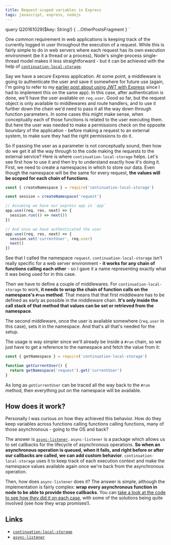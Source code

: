 ```yaml
---
title: Request-scoped variables in Express
tags: javascript, express, nodejs
---
```




  query Q20161029($key: String!) {
    ...OtherPostsFragment
  }
`

One common requirement in web applications is keeping track of the currently
logged in user throughout the execution of a request. While this is fairly
simple to do in web servers where each request has its own execution environment
(be it a thread or a process), Node's single-process single-thread model makes
it less straightforward - but it can be achieved with the help of
[`continuation-local-storage`](https://github.com/othiym23/node-continuation-local-storage).

Say we have a secure Express application. At some point, a middleware is going
to authenticate the user and save it somewhere for future use (again, I'm going
to refer to my
[earlier post about using JWT with Express](/b/2016/10/01/express-jwt) since I
had to implement this on the same app). In this case, after authentication is
done, we'll have the user available on `req.user`. Good so far, but the request
object is only available to middlewares and route handlers, and to use it
further down the chain we'd need to pass it all the way down through function
parameters. In some cases this might make sense, when conceptually each of those
functions is related to the user executing them. But here the user was needed to
make a permissions check on the opposite boundary of the application - before
making a request to an external system, to make sure they had the right
permissions to do it.

So if passing the user as a parameter is not conceptually sound, then how do we
get it all the way through to the code making the requests to the external
service? Here is where `continuation-local-storage` helps. Let's see first how
to use it and then try to understand exactly how it's doing it. First, we need
to create a namespaces in which to store our data. Even though the namespace
will be the same for every request, **the values will be scoped for each chain
of functions**.

```js
const { createNamespace } = require('continuation-local-storage')

const session = createNamespace('request')

// Assuming we have our express app in `app`
app.use((req, res, next) => {
  session.run(() => next())
})

// And once we have authenticated the user
app.use((req, res, next) => {
  session.set('currentUser', req.user)
  next()
})
```

See that I called the namespace `request`. `continuation-local-storage` isn't
really specific for a web server environment - **it works for any chain of
functions calling each other** - so I gave it a name representing exactly what
it was being used for in this case.

Then we have to define a couple of middlewares. For `continuation-local-storage`
to work, **it needs to wrap the chain of function calls on the namespace's
`#run` method**. That means that that first middleware has to be defined as
early as possible in the middleware chain. **It's only inside the call stack of
that method that values can be set or retrieved from the namespace**.

The second middleware, once the user is available somewhere (`req.user` in this
case), sets it in the namespace. And that's all that's needed for the setup.

The usage is way simpler since we'll already be inside a `#run` chain, so we
just have to get a reference to the namespace and fetch the value from it:

```js
const { getNamespace } = require('continuation-local-storage')

function getCurrentUser() {
  return getNamespace('request').get('currentUser')
}
```

As long as `getCurrentUser` can be traced all the way back to the `#run` method,
then everything put on the namespace will be available.

## How does it work?

Personally I was curious on how they achieved this behavior. How do they keep
variables across functions calling functions calling functions, many of those
asynchronous - going to the OS and back?

The answer is [`async-listener`](https://github.com/othiym23/async-listener).
`async-listener` is a package which allows us to set callbacks for the lifecycle
of asynchronous operations. **So when an asynchronous operation is queued, when
it fails, and right before or after our callbacks are called, we can add custom
behavior**. `continuation-local-storage` uses it to keep track of each execution
context and make the namespace values available again once we're back from the
asynchronous operation.

Then, how does `async-listener` does it? The answer is simple, although the
implementation is fairly complex: **wrap every asynchronous function in node to
be able to provide those callbacks**. You can
[take a look at the code to see how they did it on each case](https://github.com/othiym23/async-listener/blob/master/index.js),
with some of the solutions being quite involved (see how they wrap promises!).

## Links

- [`continuation-local-storage`](https://github.com/othiym23/node-continuation-local-storage)
- [`async-listener`](https://github.com/othiym23/async-listener)
